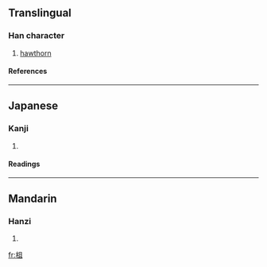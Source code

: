 ==Translingual==
===Han character===
{{Han char|rn=75|rad=木|as=05|sn=9|four=4791<sub>0</sub>|canj=木月一 (DBM), X木月一 (XDBM)}}
# [[hawthorn]]
====References====
{{Han ref|kx=0520.060|dkj=14642|dj=0908.050|hdz=21181.050|uh=67E4|ud=26596|bh=CF48|bd=53064}}

----
==Japanese==
===Kanji===
{{ja-kanji|grade=|rs=木05}}
# {{defn|Japanese}} 
====Readings====
{{ja-readings|on=[[さ]] (sa), [[しょ]] (sho), [[そ]] (so)|kun=[[いせき]] (iseki), [[きりかぶ]] (kirikabu), [[こぼけ]] (koboke)}}

----
==Mandarin==
===Hanzi===
{{cmn-hanzi|pin=[[jū]] (ju1), [[zhā]] (zha1), [[zǔ]] (zu3)|wg=chü<sup>1</sup>, cha<sup>1</sup>, tsu<sup>3</sup>}}
# {{defn|Mandarin}}

[[fr:柤]]
